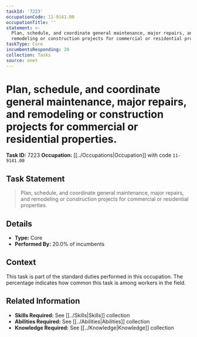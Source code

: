```yaml
---
taskId: '7223'
occupationCode: 11-9141.00
occupationTitle: ''
statement: >-
  Plan, schedule, and coordinate general maintenance, major repairs, and
  remodeling or construction projects for commercial or residential properties.
taskType: Core
incumbentsResponding: 20
collection: Tasks
source: onet
---
```

# Plan, schedule, and coordinate general maintenance, major repairs, and remodeling or construction projects for commercial or residential properties.

**Task ID:** 7223
**Occupation:** [[../Occupations|Occupation]] with code `11-9141.00`

## Task Statement

> Plan, schedule, and coordinate general maintenance, major repairs, and remodeling or construction projects for commercial or residential properties.

## Details

- **Type:** Core
- **Performed By:** 20.0% of incumbents

## Context

This task is part of the standard duties performed in this occupation. The percentage indicates how common this task is among workers in the field.

## Related Information

- **Skills Required:** See [[../Skills|Skills]] collection
- **Abilities Required:** See [[../Abilities|Abilities]] collection
- **Knowledge Required:** See [[../Knowledge|Knowledge]] collection
